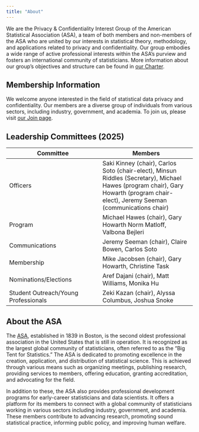 ```yaml
---
title: "About"
---
```


We are the Privacy & Confidentiality Interest Group of the American Statistical Association (ASA), a team of both members and non-members of the ASA who are united by our interests in statistical theory, methodology, and applications related to privacy and confidentiality. Our group embodies a wide range of active professional interests within the ASA’s purview and fosters an international community of statisticians. More information about our group's objectives and structure can be found in [our Charter](https://docs.google.com/document/d/1M0YsrSjyIrgPf4sVSFX1OXS6_Ztc1B-s/edit?usp=sharing&ouid=116942261189134301485&rtpof=true&sd=true).

## Membership Information

We welcome anyone interested in the field of statistical data privacy and confidentiality. Our members are a diverse group of individuals from various sectors, including industry, government, and academia. To join us, please visit [our Join page](https://PrivacyConfidentialityIG.github.io/join.html).

## Leadership Committees (2025)

| Committee | Members |
|------|------|
| Officers | Saki Kinney (chair), Carlos Soto (chair-elect), Minsun Riddles (Secretary), Michael Hawes (program chair), Gary Howarth (program chair-elect), Jeremy Seeman (communications chair) |
| Program | Michael Hawes (chair), Gary Howarth Norm Matloff, Valbona Bejleri |
| Communications | Jeremy Seeman (chair), Claire Bowen, Carlos Soto |
| Membership | Mike Jacobsen (chair), Gary Howarth, Christine Task |
| Nominations/Elections | Aref Dajani (chair), Matt Williams, Monika Hu |
| Student Outreach/Young Professionals | Zeki Kazan (chair), Alyssa Columbus, Joshua Snoke | 


## About the ASA

The [ASA](https://www.amstat.org/), established in 1839 in Boston, is the second oldest professional association in the United States that is still in operation. It is recognized as the largest global community of statisticians, often referred to as the "Big Tent for Statistics." The ASA is dedicated to promoting excellence in the creation, application, and distribution of statistical science. This is achieved through various means such as organizing meetings, publishing research, providing services to members, offering education, granting accreditation, and advocating for the field.

In addition to these, the ASA also provides professional development programs for early-career statisticians and data scientists. It offers a platform for its members to connect with a global community of statisticians working in various sectors including industry, government, and academia. These members contribute to advancing research, promoting sound statistical practice, informing public policy, and improving human welfare.
